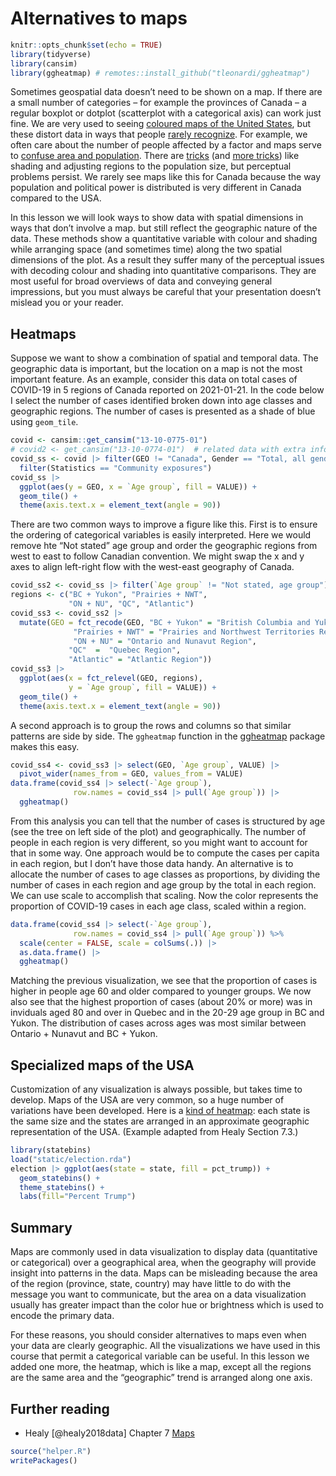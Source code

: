 # Alternatives to maps {#mapping-3}


```r
knitr::opts_chunk$set(echo = TRUE)
library(tidyverse)
library(cansim)
library(ggheatmap) # remotes::install_github("tleonardi/ggheatmap")
```

Sometimes geospatial data doesn't need to be shown on a map. If there are a small number of categories -- for example the provinces of Canada -- a regular boxplot or dotplot (scatterplot with a categorical axis) can work just fine. We are very used to seeing [coloured maps of the United States](https://www.esri.com/en-us/maps-we-love/gallery/popular-vote), but these distort data in ways that people [rarely recognize](https://xkcd.com/2399/). For example, we often care about the number of people affected by a factor and maps serve to [confuse area and population](https://xkcd.com/1138/). There are [tricks](https://www.businessinsider.com/2016-election-results-maps-population-adjusted-cartogram-2016-11) (and [more tricks](https://stats.stackexchange.com/questions/136007/data-visualization-alternatives-to-choropleth-maps-for-spatial-data-and-statist)) like shading and adjusting regions to the population size, but perceptual problems persist. We rarely see maps like this for Canada because the way population and political power is distributed is very different in Canada compared to the USA.

In this lesson we will look ways to show data with spatial dimensions in ways that don't involve a map. but still reflect the geographic nature of the data. These methods show a quantitative variable with colour and shading while arranging space (and sometimes time) along the two spatial dimensions of the plot. As a result they suffer many of the perceptual issues with decoding colour and shading into quantitative comparisons. They are most useful for broad overviews of data and conveying general impressions, but you must always be careful that your presentation doesn't mislead you or your reader.

## Heatmaps

Suppose we want to show a combination of spatial and temporal data. The geographic data is important, but the location on a map is not the most important feature. As an example, consider this data on total cases of COVID-19 in 5 regions of Canada reported on 2021-01-21. In the code below I select the number of cases identified broken down into age classes and geographic regions. The number of cases is presented as a shade of blue using `geom_tile`.

```r
covid <- cansim::get_cansim("13-10-0775-01")
# covid2 <- get_cansim("13-10-0774-01")  # related data with extra information
covid_ss <- covid |> filter(GEO != "Canada", Gender == "Total, all genders", `Age group` != "Total, all age groups") |>
  filter(Statistics == "Community exposures") 
covid_ss |>
  ggplot(aes(y = GEO, x = `Age group`, fill = VALUE)) + 
  geom_tile() +
  theme(axis.text.x = element_text(angle = 90))
```

There are two common ways to improve a figure like this. First is to ensure the ordering of categorical variables is easily interpreted. Here we would remove hte "Not stated" age group and order the geographic regions from west to east to follow Canadian convention. We might swap the x and y axes to align left-right flow with the west-east geography of Canada. 

```r
covid_ss2 <- covid_ss |> filter(`Age group` != "Not stated, age group")
regions <- c("BC + Yukon", "Prairies + NWT",
             "ON + NU", "QC", "Atlantic")
covid_ss3 <- covid_ss2 |>
  mutate(GEO = fct_recode(GEO, "BC + Yukon" = "British Columbia and Yukon Region",
              "Prairies + NWT" = "Prairies and Northwest Territories Region",
              "ON + NU" = "Ontario and Nunavut Region",
             "QC"  =  "Quebec Region", 
             "Atlantic" = "Atlantic Region"))
covid_ss3 |>
  ggplot(aes(x = fct_relevel(GEO, regions),
             y = `Age group`, fill = VALUE)) + 
  geom_tile() +
  theme(axis.text.x = element_text(angle = 90))
```

A second approach is to group the rows and columns so that similar patterns are side by side. The `ggheatmap` function in the [ggheatmap](https://github.com/tleonardi/ggheatmap/) package makes this easy.

```r
covid_ss4 <- covid_ss3 |> select(GEO, `Age group`, VALUE) |>
  pivot_wider(names_from = GEO, values_from = VALUE) 
data.frame(covid_ss4 |> select(-`Age group`), 
              row.names = covid_ss4 |> pull(`Age group`)) |>
  ggheatmap()
```

From this analysis you can tell that the number of cases is structured by age (see the tree on left side of the plot) and geographically. The number of people in each region is very different, so you might want to account for that in some way. One approach would be to compute the cases per capita in each region, but I don't have those data handy. An alternative is to allocate the number of cases to age classes as proportions, by dividing the number of cases in each region and age group by the total in each region. We can use scale to accomplish that scaling. Now the color represents the proportion of COVID-19 cases in each age class, scaled within a region.

```r
data.frame(covid_ss4 |> select(-`Age group`), 
              row.names = covid_ss4 |> pull(`Age group`)) %>%
  scale(center = FALSE, scale = colSums(.)) |>
  as.data.frame() |>
  ggheatmap()
```

Matching the previous visualization, we see that the proportion of cases is higher in people age 60 and older compared to younger groups. We now also see that the highest proportion of cases (about 20% or more) was in inviduals aged 80 and over in Quebec and in the 20-29 age group in BC and Yukon. The distribution of cases across ages was most similar between Ontario + Nunavut and BC + Yukon.

## Specialized maps of the USA

Customization of any visualization is always possible, but takes time to develop. Maps of the USA are very common, so a huge number of variations have been developed. Here is a [kind of heatmap](https://www.washingtonpost.com/wp-srv/special/business/states-most-threatened-by-trade/):
each state is the same size and the states are arranged in an approximate geographic representation of the USA. (Example adapted from Healy Section 7.3.)

```r
library(statebins)
load("static/election.rda")
election |> ggplot(aes(state = state, fill = pct_trump)) +
  geom_statebins() +
  theme_statebins() +
  labs(fill="Percent Trump")

```


## Summary

Maps are commonly used in data visualization to display data (quantitative or categorical) over a geographical area, when the geography will provide insight into patterns in the data. Maps can be misleading because the area of the region (province, state, country) may have little to do with the message you want to communicate, but the area on a data visualization usually has greater impact than the color hue or brightness which is used to encode the primary data.

For these reasons, you should consider alternatives to maps even when your data are clearly geographic. All the visualizations we have used in this course that permit a categorical variable can be useful. In this lesson we added one more, the heatmap, which is like a map, except all the regions are the same area and the "geographic" trend is arranged along one axis.

## Further reading

* Healy [@healy2018data] Chapter 7 [Maps](https://socviz.co/maps.html)

```r
source("helper.R")
writePackages()
```

